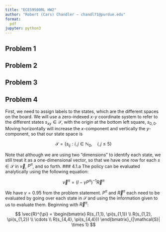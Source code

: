 ```yaml
---
title: "ECE59500RL HW2"
author: "Robert (Cars) Chandler — chandl71@purdue.edu"
format:
  pdf
jupyter: python3
---
```


## Problem 1

## Problem 2

## Problem 3

## Problem 4

First, we need to assign labels to the states, which are the different spaces on the board. We will use a zero-indexed $x$-$y$ coordinate system to refer to the different states $s_{xy} \in \mathcal{S}$, with the origin at the bottom left square, $s_{0,0}$. Moving horizontally will increase the $x$-component and vertically the $y$-component, so that our state space is 

$$
\mathcal{S} =\{s_{ij} : i, j \in \mathbb{N}_{0}, \quad i,j \le 5 \}
$$

Note that although we are using two "dimensions" to identify each state, we still treat it as a one-dimensional vector, so that we have one row for each $s \in \mathcal{S}$ in $\vec{v}$, $P^{\pi}$, and so forth.
### 4.1.a
The policy can be evaluated analytically using the following equation:

$$
\vec{v}^{\pi} = (I - \gamma P^{\pi})^{-1} \vec{R}^{\pi}
$$

We have $\gamma = 0.95$ from the problem statement. $P^{\pi}$ and $\vec{R}^{\pi}$ each need to be evaluated by going over each state in $\mathcal{S}$ and using the information given to us to evaluate them. Beginning with $\vec{R}^{\pi}$:

$$
\vec{R}^{\pi} = \begin{bmatrix}
R(s_{1,1}, \pi(s_{1,1}) \\
R(s_{1,2}, \pi(s_{1,2}) \\
\cdots \\
R(s_{4,4}, \pi(s_{4,4}))
\end{bmatrix}_{|\mathcal{S}| \times 1}
$$


<!-- ```{dot} -->
<!-- digraph { -->
<!--   layout=neato -->
<!--   "(0,0)" [pos=(0,0)] -->
<!--   A -> B -->
<!-- } -->
<!-- ``` -->



